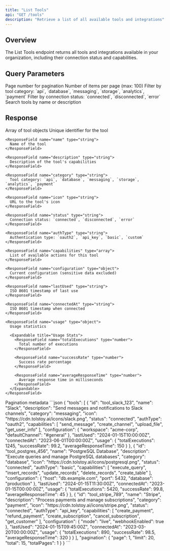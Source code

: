 ```yaml
---
title: "List Tools"
api: "GET /tools"
description: "Retrieve a list of all available tools and integrations"
---
```


## Overview

The List Tools endpoint returns all tools and integrations available in your organization, including their connection status and capabilities.

## Query Parameters

<ParamField query="page" type="number" default="1">
  Page number for pagination
</ParamField>

<ParamField query="limit" type="number" default="20">
  Number of items per page (max: 100)
</ParamField>

<ParamField query="category" type="string">
  Filter by tool category: `api`, `database`, `messaging`, `storage`, `analytics`, `payment`
</ParamField>

<ParamField query="status" type="string">
  Filter by connection status: `connected`, `disconnected`, `error`
</ParamField>

<ParamField query="search" type="string">
  Search tools by name or description
</ParamField>

## Response

<ResponseField name="tools" type="array">
  Array of tool objects
  
  <Expandable title="Tool Object">
    <ResponseField name="id" type="string">
      Unique identifier for the tool
    </ResponseField>
    
    <ResponseField name="name" type="string">
      Name of the tool
    </ResponseField>
    
    <ResponseField name="description" type="string">
      Description of the tool's capabilities
    </ResponseField>
    
    <ResponseField name="category" type="string">
      Tool category: `api`, `database`, `messaging`, `storage`, `analytics`, `payment`
    </ResponseField>
    
    <ResponseField name="icon" type="string">
      URL to the tool's icon
    </ResponseField>
    
    <ResponseField name="status" type="string">
      Connection status: `connected`, `disconnected`, `error`
    </ResponseField>
    
    <ResponseField name="authType" type="string">
      Authentication type: `oauth2`, `api_key`, `basic`, `custom`
    </ResponseField>
    
    <ResponseField name="capabilities" type="array">
      List of available actions for this tool
    </ResponseField>
    
    <ResponseField name="configuration" type="object">
      Current configuration (sensitive data excluded)
    </ResponseField>
    
    <ResponseField name="lastUsed" type="string">
      ISO 8601 timestamp of last use
    </ResponseField>
    
    <ResponseField name="connectedAt" type="string">
      ISO 8601 timestamp when connected
    </ResponseField>
    
    <ResponseField name="usage" type="object">
      Usage statistics
      
      <Expandable title="Usage Stats">
        <ResponseField name="totalExecutions" type="number">
          Total number of executions
        </ResponseField>
        
        <ResponseField name="successRate" type="number">
          Success rate percentage
        </ResponseField>
        
        <ResponseField name="averageResponseTime" type="number">
          Average response time in milliseconds
        </ResponseField>
      </Expandable>
    </ResponseField>
  </Expandable>
</ResponseField>

<ResponseField name="pagination" type="object">
  Pagination metadata
</ResponseField>

<ResponseExample>
```json
{
  "tools": [
    {
      "id": "tool_slack_123",
      "name": "Slack",
      "description": "Send messages and notifications to Slack channels",
      "category": "messaging",
      "icon": "https://cdn.tolstoy.ai/icons/slack.png",
      "status": "connected",
      "authType": "oauth2",
      "capabilities": [
        "send_message",
        "create_channel",
        "upload_file",
        "get_user_info"
      ],
      "configuration": {
        "workspace": "acme-corp",
        "defaultChannel": "#general"
      },
      "lastUsed": "2024-01-15T10:00:00Z",
      "connectedAt": "2023-06-01T00:00:00Z",
      "usage": {
        "totalExecutions": 1245,
        "successRate": 99.2,
        "averageResponseTime": 150
      }
    },
    {
      "id": "tool_postgres_456",
      "name": "PostgreSQL Database",
      "description": "Execute queries and manage PostgreSQL databases",
      "category": "database",
      "icon": "https://cdn.tolstoy.ai/icons/postgresql.png",
      "status": "connected",
      "authType": "basic",
      "capabilities": [
        "execute_query",
        "insert_records",
        "update_records",
        "delete_records",
        "create_table"
      ],
      "configuration": {
        "host": "db.example.com",
        "port": 5432,
        "database": "production"
      },
      "lastUsed": "2024-01-15T11:30:00Z",
      "connectedAt": "2023-01-15T00:00:00Z",
      "usage": {
        "totalExecutions": 5420,
        "successRate": 99.8,
        "averageResponseTime": 45
      }
    },
    {
      "id": "tool_stripe_789",
      "name": "Stripe",
      "description": "Process payments and manage subscriptions",
      "category": "payment",
      "icon": "https://cdn.tolstoy.ai/icons/stripe.png",
      "status": "connected",
      "authType": "api_key",
      "capabilities": [
        "create_payment",
        "refund_payment",
        "create_subscription",
        "cancel_subscription",
        "get_customer"
      ],
      "configuration": {
        "mode": "live",
        "webhookEnabled": true
      },
      "lastUsed": "2024-01-15T09:45:00Z",
      "connectedAt": "2023-03-20T00:00:00Z",
      "usage": {
        "totalExecutions": 890,
        "successRate": 98.5,
        "averageResponseTime": 320
      }
    }
  ],
  "pagination": {
    "page": 1,
    "limit": 20,
    "total": 15,
    "totalPages": 1
  }
}
```
</ResponseExample>

<Snippet file="api-footer.mdx" />